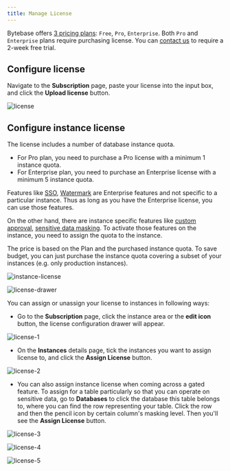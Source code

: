 ```yaml
---
title: Manage License
---
```


Bytebase offers [3 pricing plans](/pricing): `Free`, `Pro`, `Enterprise`. Both `Pro` and `Enterprise` plans require purchasing license. You can [contact us](/contact-us/) to require a 2-week free trial.

## Configure license

Navigate to the **Subscription** page, paste your license into the input box, and click the **Upload license** button.

![license](/content/docs/administration/license/license.webp)

## Configure instance license

The license includes a number of database instance quota.

- For Pro plan, you need to purchase a Pro license with a minimum 1 instance quota.
- For Enterprise plan, you need to purchase an Enterprise license with a minimum 5 instance quota.

Features like [SSO](/administration/sso/overview/), [Watermark](/security/watermark/) are Enterprise features and not specific to a particular instance. Thus as long as you have the Enterprise license, you can use those features.

On the other hand, there are instance specific features like [custom approval](/administration/custom-approval), [sensitive data masking](/security/data-masking/overview). To activate those features on the instance, you need to assign the quota to the instance.

<Tip>

The price is based on the Plan and the purchased instance quota. To save budget, you can just purchase the instance quota covering a subset of your instances (e.g. only production instances).

</Tip>

![instance-license](/content/docs/administration/license/instance-license.webp)

![license-drawer](/content/docs/administration/license/license-drawer.webp)

You can assign or unassign your license to instances in following ways:

- Go to the **Subscription** page, click the instance area or the **edit icon** button, the license configuration drawer will appear.

![license-1](/content/docs/administration/license/license-1.webp)

- On the **Instances** details page, tick the instances you want to assign license to, and click the **Assign License** button.

![license-2](/content/docs/administration/license/license-2.webp)

- You can also assign instance license when coming across a gated feature. To assign for a table particularly so that you can operate on sensitive data, go to **Databases** to click the database this table belongs to, where you can find the row representing your table. Click the row and then the pencil icon by certain column's masking level. Then you'll see the **Assign License** button.

![license-3](/content/docs/administration/license/license-3.webp)

![license-4](/content/docs/administration/license/license-4.webp)

![license-5](/content/docs/administration/license/license-5.webp)
